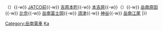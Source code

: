 {{鐵道路線|
| 模板名稱 = 岳南線
| 名稱 = [[岳南電車]][[岳南線]]
| 代表色  =  RED
| 背景顏色 = #FFFFFF
| 車站列表 =[[吉原站|吉原]]{{-w}} （<s>{{link-ja|左富士號誌站|左富士信号所}}</s>）{{-w}} [[JATCO前站|JATCO前]]{{-w}} [[吉原本町站|吉原本町]]{{-w}} [[本吉原站|本吉原]]{{-w}}（<s>{{link-ja|田宿號誌站|田宿信号所}}</s>）{{-w}} [[岳南原田站|岳南原田]]{{-w}} [[比奈站|比奈]]{{-w}} [[岳南富士岡站|岳南富士岡]]{{-w}} [[須津站|須津]]{{-w}} [[神谷站|神谷]]{{-w}} [[岳南江尾站|岳南江尾]]
|}}<noinclude>
[[Category:岳南電車]]
[[Category:日本鐵路路線模板|Ka]]
</noinclude>